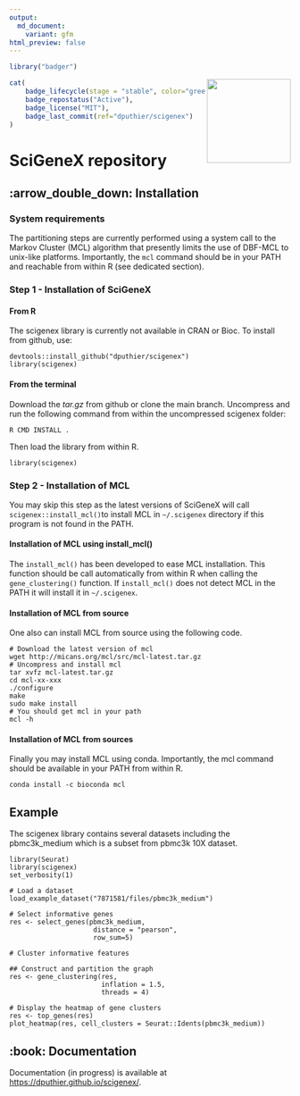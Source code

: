```yaml
---
output:
  md_document:
    variant: gfm
html_preview: false
---
```


<!-- README.md is generated from README.Rmd using devtools::build_readme(). Please edit that file -->

```r
library("badger")
```

<img src="https://github.com/dputhier/scigenex/raw/master/inst/sticker/scigenex_logo.png" width="150" height="150" align="right"/>


```r
cat(
	badge_lifecycle(stage = "stable", color="green"),
	badge_repostatus("Active"),
	badge_license("MIT"),
	badge_last_commit(ref="dputhier/scigenex")
)
```

# SciGeneX repository

## :arrow_double_down: Installation

### System requirements

The partitioning steps are currently performed using a system call to the Markov Cluster (MCL) algorithm that presently limits the use of DBF-MCL to unix-like platforms. Importantly, the `mcl` command should be in your PATH and reachable from within R (see dedicated section).

### Step 1 - Installation of SciGeneX

#### From R

The scigenex library is currently not available in CRAN or Bioc. To install from github, use:


    devtools::install_github("dputhier/scigenex")
    library(scigenex)


#### From the terminal


Download the *tar.gz* from github or clone the main branch. Uncompress and run the following command from within the uncompressed scigenex folder:


    R CMD INSTALL .


Then load the library from within R.


    library(scigenex)


### Step 2 - Installation of MCL

You may skip this step as the latest versions of SciGeneX will call `scigenex::install_mcl()`to install MCL in `~/.scigenex` directory if this program is not found in the PATH.

#### Installation of MCL using install_mcl()

The `install_mcl()` has been developed to ease MCL installation. This function should be call automatically from within R when calling the `gene_clustering()` function. If `install_mcl()` does not detect MCL in the PATH it will install it in `~/.scigenex`.


#### Installation of MCL from source

One also can install MCL from source using the following code.

    # Download the latest version of mcl 
    wget http://micans.org/mcl/src/mcl-latest.tar.gz
    # Uncompress and install mcl
    tar xvfz mcl-latest.tar.gz
    cd mcl-xx-xxx
    ./configure
    make
    sudo make install
    # You should get mcl in your path
    mcl -h


#### Installation of MCL from sources

Finally you may install MCL using conda. Importantly, the mcl command should be available in your PATH from within R.

    conda install -c bioconda mcl

## Example

The scigenex library contains several datasets including the pbmc3k_medium which is a subset from pbmc3k 10X dataset.


  	library(Seurat)
  	library(scigenex)
  	set_verbosity(1)
  
  	# Load a dataset
  	load_example_dataset("7871581/files/pbmc3k_medium")
  
  	# Select informative genes
  	res <- select_genes(pbmc3k_medium,
  	                     distance = "pearson",
  	                     row_sum=5)
  	                     
  	# Cluster informative features
  	 
  	## Construct and partition the graph
  	res <- gene_clustering(res, 
  	                       inflation = 1.5, 
  	                       threads = 4)
  	                        
  	# Display the heatmap of gene clusters
  	res <- top_genes(res)
  	plot_heatmap(res, cell_clusters = Seurat::Idents(pbmc3k_medium))

## :book: Documentation

Documentation (in progress) is available at [https://dputhier.github.io/scigenex/](https://dputhier.github.io/scigenex/).
